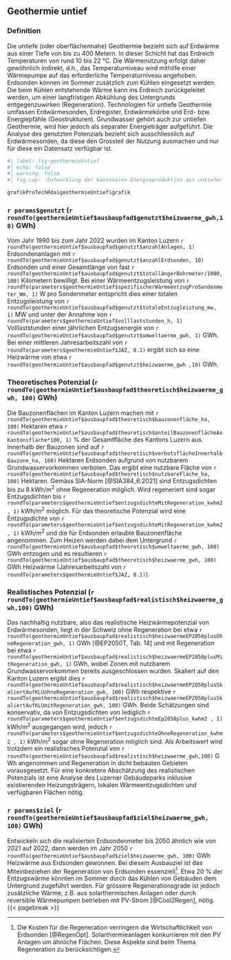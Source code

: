 ## Geothermie untief


### Definition
Die untiefe (oder oberflächennahe) Geothermie bezieht sich auf Erdwärme aus einer Tiefe von bis zu 400 Metern. In dieser Schicht hat das Erdreich Temperaturen von rund 10 bis 22 °C. Die Wärmenutzung erfolgt daher gewöhnlich indirekt, d.h., das Temperaturniveau wird mithilfe einer Wärmepumpe auf das erforderliche Temperaturniveau angehoben. Erdsonden können im Sommer zusätzlich zum Kühlen eingesetzt werden. Die beim Kühlen entstehende Wärme kann ins Erdreich zurückgeleitet werden, um einer langfristigen Abkühlung des Untergrunds entgegenzuwirken (Regeneration). Technologien für untiefe Geothermie umfassen Erdwärmesonden, Erdregister, Erdwärmekörbe und Erd- bzw. Energiepfähle (Geostrukturen). Grundwasser gehört auch zur untiefen Geothermie, wird hier jedoch als separater Energieträger aufgeführt. Die Analyse des genutzten Potenzials bezieht sich ausschliesslich auf Erdwärmesonden, da diese den Grossteil der Nutzung ausmachen und nur für diese ein Datensatz verfügbar ist.


```r
#| label: fig-geothermieUntief
#| echo: false
#| warning: false
#| fig-cap: 'Entwicklung der kantonalen Energieproduktion aus untiefer Geothermie und das entsprechende realistische Potenzial (blau). Zum Vergleich sind die skalierten Werte aus den Energieperspektiven 2050+ (EP2050+) in grau gezeigt.'

grafikProTechRda$geothermieUntief$grafik
```


### `r params$genutzt` (`r roundTo(geothermieUntief$ausbaupfad$genutzt$heizwaerme_gwh,10)` GWh)

Vom Jahr 1990 bis zum Jahr 2022 wurden im Kanton Luzern `r roundTo(geothermieUntief$ausbaupfad$genutzt$anzahlAnlagen, 1)`
Erdsondenanlagen mit `r roundTo(geothermieUntief$ausbaupfad$genutzt$anzahlErdsonden, 10)`
Erdsonden und einer Gesamtlänge von fast `r roundTo(geothermieUntief$ausbaupfad$genutzt$totallängerBohrmeter/1000, 100)`
Kilometern bewilligt. Bei einer Wärmeentzugsleistung von `r roundTo(parameters$geothermieUntief$spezifischerWärmeentzugProSondenmeter_Wm, 1)`
W pro Sondenmeter entspricht dies einer totalen Entzugsleistung von `r roundTo(geothermieUntief$ausbaupfad$genutzt$totaleEntzugleistung_mw, 1)`
MW und unter der Annahme von `r roundTo(parameters$geothermieUntief$volllaststunden_h, 1)`
Volllaststunden einer jährlichen Entzugsenergie von `r roundTo(geothermieUntief$ausbaupfad$genutzt$umweltaerme_gwh, 1)`
GWh. Bei einer mittleren Jahresarbeitszahl von `r roundTo(parameters$geothermieUntief$JAZ, 0.1)`
ergibt sich so eine Heizwärme von etwa `r roundTo(geothermieUntief$ausbaupfad$genutzt$heizwaerme_gwh ,10)` GWh. 

### Theoretisches Potenzial (`r roundTo(geothermieUntief$ausbaupfad$theoretisch$heizwaerme_gwh, 100)` GWh)
Die Bauzonenflächen im Kanton Luzern machen mit `r roundTo(geothermieUntief$ausbaupfad$theoretisch$bauzonenfläche_ha, 100)`
Hektaren etwa `r roundTo(geothermieUntief$ausbaupfad$theoretisch$anteilBauzonenflächeAnKantonsfläche*100, 1)`
% der Gesamtfläche des Kantons Luzern aus. Innerhalb der Bauzonen sind auf `r roundTo(geothermieUntief$ausbaupfad$theoretisch$verbotsflächeInnerhalbBauzone_ha, 100)`
Hektaren Erdsonden aufgrund von nutzbarem Grundwasservorkommen verboten. Das ergibt eine nutzbare Fläche von `r roundTo(geothermieUntief$ausbaupfad$theoretisch$nutzbareFläche_ha, 100)`
Hektaren. Gemäss SIA-Norm [@SIA384_6:2021] sind Entzugsdichten bis zu 8 kWh/m^2^ ohne Regeneration möglich. Wird regeneriert sind sogar Entzugsdichten bis `r roundTo(parameters$geothermieUntief$entzugsdichteMitRegeneration_kwhm2, 1)`
kWh/m^2^ möglich. Für das theoretische Potenzial wird eine Entzugsdichte von `r roundTo(parameters$geothermieUntief$entzugsdichteMitRegeneration_kwhm2, 1)`
kWh/m^2^ und die für Erdsonden erlaubte Bauzonenfläche angenommen. Zum Heizen werden dabei dem Untergrund `r roundTo(geothermieUntief$ausbaupfad$theoretisch$umweltaerme_gwh, 100)`
GWh entzogen und es resultieren `r roundTo(geothermieUntief$ausbaupfad$theoretisch$heizwaerme_gwh, 100)`
GWh Heizwärme (Jahresarbeitszahl von `r roundTo(parameters$geothermieUntief$JAZ, 0.1)`). 


### Realistisches Potenzial (`r roundTo(geothermieUntief$ausbaupfad$realistisch$heizwaerme_gwh,100)` GWh)
Das nachhaltig nutzbare, also das realistische Heizwärmepotenzial von Erdwärmesonden, liegt in der Schweiz ohne Regeneration bei etwa `r roundTo(geothermieUntief$ausbaupfad$realistisch$heizwaermeEP2050plusOhneRegeneration_gwh, 1)`
GWh [@EP2050T, Tab. 14] und mit Regeneration bei etwa `r roundTo(geothermieUntief$ausbaupfad$realistisch$heizwaermeEP2050plusMitRegeneration_gwh, 1)`
GWh, wobei Zonen mit nutzbarem Grundwasservorkommen bereits ausgeschlossen wurden. Skaliert auf den Kanton Luzern ergibt dies `r roundTo(geothermieUntief$ausbaupfad$realistisch$heizwaermeEP2050plusSkaliertAufKLUohneRegeneration_gwh, 100)`
GWh respektive `r roundTo(geothermieUntief$ausbaupfad$realistisch$heizwaermeEP2050plusSkaliertAufKLUmitRegeneration_gwh, 100)`
GWh. Beide Schätzungen sind konservativ, da von Entzugsdichten von lediglich `r roundTo(parameters$geothermieUntief$entzugsdichteEp2050plus_kwhm2 , 1)`
kWh/m^2^ ausgegangen wird, jedoch `r roundTo(parameters$geothermieUntief$entzugsdichteOhneRegeneration_kwhm2 , 1)`
kWh/m^2^ sogar ohne Regeneration möglich sind. Als Arbeitswert wird trotzdem ein realistisches Potenzial von `r roundTo(geothermieUntief$ausbaupfad$realistisch$heizwaerme_gwh,100)` GWh angenommen und Regeneration in dicht bebauten Gebieten vorausgesetzt. Für eine konkretere Abschätzung des realistischen Potenzials ist eine Analyse des Luzerner Gebäudeparks inklusive existierenden Heizungsträgern, lokalen Wärmeentzugsdichten und verfügbaren Flächen nötig. 


### `r params$ziel` (`r roundTo(geothermieUntief$ausbaupfad$ziel$heizwaerme_gwh, 100)` GWh)
Entwickeln sich die realisierten Erdsondenmeter bis 2050 ähnlich wie von 2021 auf 2022, dann werden im Jahr 2050 `r roundTo(geothermieUntief$ausbaupfad$ziel$heizwaerme_gwh, 100)`
GWh Heizwärme aus Erdsonden gewonnen. Bei diesem Ausbauziel ist das Miteinbeziehen der Regeneration von Erdsonden essenziell[^konfliktRegeneration]. Etwa 20 % der Entzugswärme könnten im Sommer durch das Kühlen von Gebäuden dem Untergrund zugeführt werden. Für grössere Regenerationsgrade ist jedoch zusätzliche Wärme, z.B. aus solarthermischen Anlagen oder durch reversible Wärmepumpen betrieben mit PV-Strom [@Cool2Regen], nötig. 
{{< pagebreak >}}

[^konfliktRegeneration]: Die Kosten für die Regeneration verringern die Wirtschaftlichkeit von Erdsonden [@RegenOpt]. Solarthermieanlagen konkurrieren mit den PV Anlagen um ähnliche Flächen. Diese Aspekte sind beim Thema Regeneration zu berücksichtigen.
